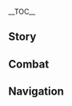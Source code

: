 {{CharacterTabs}}
{{LanguageTabs}}
__TOC__
==Story==
{{VO/Story
|character           = Yaoyao
|language            = ja
|name                = ヨォーヨ

<!--Hello-->
|vo_01_01_title      = 初めまして…
|vo_01_01_subtitle   = Hello
|vo_01_01_file       = VO_{language}{character} Hello.ogg
|vo_01_01_tx         = 初めまして、ヨォーヨと申します。かたじけなくも歌塵浪市真君の門下生として、教えを学んでおります。外にいる時、もし何かご不便があれば…ぜひヨォーヨに声をかけてください！よろしくお願いします。あ、そうだ、大根の揚げ団子を持ってるの…食べてみて！あっ、でも、食べ過ぎはだめだからね。油っこいものをたくさん食べたら、体への負担が増えちゃうから。ちょうどきれいに洗ったダイコンとお酢も持ってきてるから、もし足りなかったら、冷やし酢和え大根を作ってあげますからね～
|vo_01_01_rm         = Hajimemashite, Yooyo to moushimasu. Katajikenaku mo Kajin Rouichi Shinkun no monkasei to shite, oshie wo manande orimasu. Soto ni iru toki, moshi nani ka go-fuben ga areba... zehi Yooyo ni koe wo kakete kudasai! Yoroshiku o-negai shimasu. A, sou da, Daikon no Agedango wo motteru no... tabete mite! A', de mo, tabesugi wa dame da kara ne. Aburakkoi mono wo takusan tabetara, karada he no futan ga fuechau kara. Choudo kirei ni aratta daikon to osu mo motte kiteru kara, moshi tarinakattara, hiyashi suae daikon wo tsukutte agemasu kara ne~

<!-- Chats -->
|vo_02_01_title      = 世間話・道理
|vo_02_01_subtitle   = Chat: Proverbs
|vo_02_01_file       = VO_{language}{character} Chat - Proverbs.ogg
|vo_02_01_tx         = 「明日の次は復た明日。『明日』はなんて多いんでしょう。」…とにかく、早く行こう～
|vo_02_01_rm         = "Ashita no tsugi wa mata ashita. 'Ashita' wa nante ooi ndeshou." ...Tonikaku, hayaku ikou~
|vo_02_02_title      = 世間話・好奇心
|vo_02_02_subtitle   = Chat: Join In the Fun
|vo_02_02_file       = VO_{language}{character} Chat - Join In the Fun.ogg
|vo_02_02_tx         = あそこで何か起きたみたい。一目見るだけなら、大丈夫だよね！
|vo_02_02_rm         = Asoko de nani ka okita mitai. Hitome miru dake nara, daijoubu da yo ne!
|vo_02_03_title      = 世間話・仙人探し
|vo_02_03_subtitle   = Chat: Adepti-Seeking
|vo_02_03_file       = VO_{language}{character} Chat - Adepti-Seeking.ogg
|vo_02_03_tx         = 変なの…どうしていつも「真理を尋ねるために仙人を探してる」って人がいるの？仙人はどこにでもいるじゃない？
|vo_02_03_rm         = Hen-na no... doushite itsumo "shinri wo tasuneru tame ni sennin wo sagashiteru" tte hito ga iru no? Sennin wa doko ni de mo iru ja nai?

<!-- Weather -->
|vo_03_01_title      = 雨の日…
|vo_03_01_subtitle   = When It Rains
|vo_03_01_file       = VO_{language}{character} When It Rains.ogg
|vo_03_01_tx         = 聞いて、カエルの鳴き声！雨音の伴奏をしてるみたいだよね？ケロケロケロ～
|vo_03_01_rm         = Kiite, kaeru no nakigoe! Amaoto no bansou wo shiteru mitai da yo ne? Kerokerokero~
|vo_03_02_title      = 雷の日…
|vo_03_02_subtitle   = When Thunder Strikes
|vo_03_02_file       = VO_{language}{character} When Thunder Strikes.ogg
|vo_03_02_tx         = う、うわっ！ヨ、ヨォーヨが耳を塞いでいてあげるから、怖かったら手を握ってね。
|vo_03_02_rm         = U, uwa'! Yo, Yooyo ga mimi wo fusaide ite ageru kara, kowakattara te wo nigitte ne.
|vo_03_03_title      = 雪の日…
|vo_03_03_subtitle   = When It Snows
|vo_03_03_file       = VO_{language}{character} When It Snows.ogg
|vo_03_03_tx         = 雪だ&mdash;&mdash;！ふわふわのコートを着てから、ぶあつい帽子をかぶって、襟巻きも巻くんですよ。ほらほらっ、手袋も忘れちゃダメ。用意ができたら雪だるまを作りにいこう。
|vo_03_03_rm         = Yuki da{{lmdash}}! Fuwafuwa no kooto wo kite kara, buatsui boushi wo kabutte, erimaki mo maku ndesu yo. Hora hora', tebukuro mo wasurecha dame. Youi ga dekitara yukidaruma wo tsukuri ni ikou.
|vo_03_04_title      = 晴れの日…
|vo_03_04_subtitle   = When the Sun Is Out
|vo_03_04_file       = VO_{language}{character} When the Sun Is Out.ogg
|vo_03_04_tx         = いい天気だね、璃月港の埠頭をお散歩しよう～
|vo_03_04_rm         = Ii tenki da ne, Riiywe-kou no futou wo o-sanpo shiyou~
|vo_03_05_title      = 暴風の日…
|vo_03_05_subtitle   = When the Wind Is Blowing
|vo_03_05_file       = VO_{language}{character} When the Wind Is Blowing.ogg
|vo_03_05_tx         = 風に吹き飛ばされないように、気をつけるんですよ。
|vo_03_05_rm         = Kaze ni fukitobasarenai you ni, ki wo tsukeru ndesu yo.

<!-- Greetings -->
|vo_04_01_title      = おはよう…
|vo_04_01_subtitle   = Good Morning
|vo_04_01_file       = VO_{language}{character} Good Morning.ogg
|vo_04_01_tx         = ほら、もう起きる時間ですよ。朝食はもうできてるから、急いで…え、ええ？二度寝したいの？…しょうがないなぁ、だったらあと五分だけだからね！五分後にまた呼びにくるから。はぁ、こんなことなら、早く寝なさいって注意すればよかったな…
|vo_04_01_rm         = Hora, mou okiru jikan desu yo. Choushoku wa mou dekiteru kara, isoide... E, ee? Nidone shitai no? ...Shou ga nai naa, dattara ato gofun dake da kara ne! Gofungo ni mata yobi ni kuru kara. Haa, konna koto nara, hayaku nenasai tte choui sureba yokatta na...
|vo_04_02_title      = こんにちは…
|vo_04_02_subtitle   = Good Afternoon
|vo_04_02_file       = VO_{language}{character} Good Afternoon.ogg
|vo_04_02_tx         = ちゃーんと覚えておくんだよ&mdash;&mdash;お昼を食べた後は、すぐ横になってお昼寝したり、出かけて冒険したりしちゃダメなの。消化に良くないから。
|vo_04_02_rm         = Chaanto oboete oku nda yo{{lmdash}} Ohiru wo tabeta ato wa, sugu yoko ni natte ohirune shitari, dekakete bouken shitari shicha dame na no. Shouka ni yokunai kara.
|vo_04_03_title      = こんばんは…
|vo_04_03_subtitle   = Good Evening
|vo_04_03_file       = VO_{language}{character} Good Evening.ogg
|vo_04_03_tx         = え～？もう夜なのにまた出かけるの？うぅ…いつ帰ってくるの？もう遅いから、くれぐれも気を付けるんですよ～
|vo_04_03_rm         = E~? Mou yoru na no ni mata dekakeru no? Uu... itsu kaette kuru no? Mou osoi kara, kuregure mo ki wo tsukeru ndesu yo~
|vo_04_04_title      = おやすみ…
|vo_04_04_subtitle   = Good Night
|vo_04_04_file       = VO_{language}{character} Good Night.ogg
|vo_04_04_tx         = おやすみ前のお話…前回は…んーと、どこまで話したっけ…璃月は昔から…三眼五顕仙人に守られていて、その…中には…すぅ…
|vo_04_04_rm         = Oyasumi mae no o-hanashi... zenkai wa... nn to, doko made hanashita kke... Riiywe wa mukashi kara... Sangan Goken Sennin ni mamorarete ite, sono... naka ni wa... suu...

<!-- About -->
|vo_05_01_title      = ヨォーヨ自身について・璃月港の埠頭
|vo_05_01_subtitle   = About {character}: The Liyue Docks
|vo_05_01_file       = VO_{language}{character} About {character} - The Liyue Docks.ogg
|vo_05_01_tx         = 知ってる？璃月港の埠頭はいつも人の声で溢れていて、とっても賑やかなの！葉っぱが地面に落ちる音さえ聞こえちゃうほど静かなうちとは全然違うんだ！だから、ヨォーヨは暇があったら埠頭に行くの。新しく来た船、新しく見聞きすること…それに新しいおもちゃ！
|vo_05_01_rm         = Shitteru? Riiywe-kou no futou wa itsumo hito no koe de afurete ite, tottemo nigiyaka na no! Happa ga jimen ni ochiru oto sae kikoechau hodo shizuka na uchi to wa zenzen chigau nda! Da kara, Yooyo wa hima ga attara futou ni iku no. Atarashiku kita fune, atarashiku mikiki suru koto... sore ni atarashii omocha!
|vo_05_02_title      = ヨォーヨ自身について・衣食足りて
|vo_05_02_friendship = 4
|vo_05_02_subtitle   = About {character}: Eat Up, Wrap Up
|vo_05_02_file       = VO_{language}{character} About {character} - Eat Up, Wrap Up.ogg
|vo_05_02_tx         = 「衣食足りて礼節を知る」ってことわざがあってね。つまり、外にいる時は、ちゃんとご飯を食べてあったかい服を着るべきっていう…え？そんな意味じゃない？それじゃあ一体どういう意味なの？
|vo_05_02_rm         = "Ishoku tarite reisetsu wo shiru" tte kotowazu ga atte ne. Tsumari, soto ni iru toki wa, chanto gohan wo tabete attakai fuku wo kiru beki tte iu... E? Sonna imi ja nai? Sore jaa ittai dou iu imi na no?

<!-- The following two lines are currently mistranslated in EN. Based on the CN text, these are supposed to have the prefix "About Us" instead of "About Yaoyao." The filenames currently reflect this to avoid further file moving down the line, please leave as is. -->
|vo_06_01_title      = 槍の練習について…
|vo_06_01_subtitle   = About Us: Polearm Training
|vo_06_01_file       = VO_{language}{character} About Us - Polearm Training.ogg
|vo_06_01_tx         = ヨォーヨ、サボってるわけじゃないよ。槍はすっごく長くて重いから、練習するのが本当に大変なの…幸い、師匠もヨォーヨにはあんまり高みを求めてこないんだ、へへ。
|vo_06_01_rm         = Yooyo, sabotteru wake ja nai yo. Yari wa suggoku nagakute omoi kara, renshuu suru no ga hontou ni taihen na no... saiwai, shishou mo Yooyo ni wa anmari takami wo motomete konai nda, hehe.
|vo_06_02_title      = 気掛かりについて…
|vo_06_02_friendship = 6
|vo_06_02_subtitle   = About Us: Worries
|vo_06_02_file       = VO_{language}{character} About Us - Worries.ogg
|vo_06_02_tx         = 最近はちゃんと時間通りに食べてる？寒くなってきたけど、服はちゃんと着込んでる？冒険してる時、何か危険な目に遭ったりしてない？ケガはないよね？はぁ、やっぱりヨォーヨを一緒に連れていってよ。「草行露宿」の旅だから、やっぱりあなたが心配なの。
|vo_06_02_rm         = Saikin wa chanto jikandoori ni tabeteru? Samukunatte kita kedo, fuku wa chanto kikonderu? Bouken shiteru toki, nani ka kiken-na me ni attari shite nai? Kega wa nai yo ne? Haa, yappari Yooyo wo issho ni tsurete itte yo. "Soukou roshuku" no tabi da kara, yappari anata ga shinpai na no.

<!-- Miscellany I -->
|vo_07_01_title      = 「神の目」について…
|vo_07_01_friendship = 4
|vo_07_01_subtitle   = About the [[Vision]]
|vo_07_01_file       = VO_{language}{character} About the Vision.ogg
|vo_07_01_tx         = ヨォーヨの師匠は三眼五顕仙人だよ！師匠から、神の目は神に認められたことの証だって聞いたの。ヨォーヨは特別なことなんかしてないのにね？神さまと話して、考えを聞きたいな！
|vo_07_01_rm         = Yooyo no shishou wa Sangan Goken Sennin da yo! Shishou kara, Kami no Me wa kami ni mitomerareta koto no akashi da tte kiita no. Yooyo wa tokubetsu na koto nanka shite nai no ni ne? Kami-sama to hanashite, kangae wo kikitai na!
|vo_07_02_title      = シェアしたいこと…
|vo_07_02_subtitle   = Something to Share
|vo_07_02_file       = VO_{language}{character} Something to Share.ogg
|vo_07_02_tx         = オセル？海の中にいるすごーく大きな雲来タコさんのこと？あっ！別に食べたいわけじゃないよ。ただ…もし食べるなら、絶対に焼いてから食べてねってことを…言いたかっただけ…！あっ、必ずしも焼く必要はないけど、その…や、焼いたほうが美味しいかなと思って…
|vo_07_02_rm         = Oseru? Umi no naka ni iru sugooku ookina Unrai tako-san no koto? A'! Betsu ni tabetai wake ja nai yo. Tada... moshi taberu nara, zettai ni yaite kara tabete ne tte koto wo... iitakatta dake...! A', kanarazushimo yaku hitsuyou nai kedo, sono... Ya, yaita hou ga oishii ka na to omotte...
|vo_07_03_title      = 興味のあること…
|vo_07_03_subtitle   = Interesting Things
|vo_07_03_file       = VO_{language}{character} Interesting Things.ogg
|vo_07_03_tx         = ヤマガラさんが好きだよ。七七のところに遊びにいくとき、よく道で見かけるんだ。ヨォーヨはヤマガラさんたちと挨拶をするの！ツィッ、ツィッ、ツィッ♪&mdash;&mdash;わ、当たり！賢いんだね！あなたの言う通り、今のはおはようって意味だよ。
|vo_07_03_rm         = Yamagara-san ga suki da yo. Nana no tokoro ni asobi ni iku toki, yoku michi de mikakeru nda. Yooyo wa yamagara-san-tachi to aisatsu wo suru no. Tsi', tsi', tsi'♪{{lmdash}} Wa, atari! Kashikoi nda ne! Anata no yuudoori, ima no wa ohayou tte imi da yo.

<!-- About Others -->
|vo_08_01_title      = 香菱について…
|vo_08_01_friendship = 4
|vo_08_01_subtitle   = About [[Xiangling]]
|vo_08_01_file       = VO_{language}{character} About Xiangling.ogg
|vo_08_01_tx         = 師姐は最近…何か変な食材を探してたりしてなかったよね？この前、あの大きな雲来タコさんを生で食べたいって言ってたから、ヨォーヨ本気で心配しちゃった。もしお腹を壊したらどうするの？師姐は白先生の苦い薬を飲むのも嫌なのにね。だから師匠に頼んで、師姐を説き伏せてもらったの。また他の危ない食材に目をつけないといいけど…はぁ…
|vo_08_01_rm         = Shii-jie wa saikin... nani ka hen-na shokuzai wo sagashite tari shite nakatta yo ne? Kono mae, ano ookina Unrai tako-san wo nama de tabetai tte itteta kara, Yooyo honki de shinpai shichatta. Moshi onaka wo kowashitara dou suru no? Shii-jie wa Byaku-sensei no nigai kusuri wo nomu no mo iya no ni ne. Da kara shishou ni tanonde, Shii-jie wo tokifusete moratta no. Mata hoka no abunai shokuzai ni me wo tsukenai to ii kedo... haa...
|vo_08_02_title      = 七七について・友達
|vo_08_02_friendship = 4
|vo_08_02_subtitle   = About [[Qiqi]]: Friends
|vo_08_02_file       = VO_{language}{character} About Qiqi - Friends.ogg
|vo_08_02_tx         = 七七は一番の友達だよ！たまにヨォーヨのことを忘れちゃうけど、わざとじゃないって分かってるから。メモを見るように言えば、すぐに思い出してくれるから。
|vo_08_02_rm         = Nana wa ichiban no tomodachi da yo! Tama ni Yooyo no koto wo wasurechau kedo, waza to ja nai tte wakatteru kara. Memo wo miru you ni ieba, sugu ni omoidashite kureru kara.
|vo_08_03_title      = 七七について・一生
|vo_08_03_friendship = 4
|vo_08_03_subtitle   = About Qiqi: Forever
|vo_08_03_file       = VO_{language}{character} About Qiqi - Forever.ogg
|vo_08_03_tx         = 実は、白先生にこっそり聞いたことがあるの。七七を治せる方法はないのって…うん…平気だよ、たとえ一生七七に一々言わなきゃいけなくても、ヨォーヨは大丈夫なの。
|vo_08_03_rm         = Jitsu wa, Byaku-sensei ni kossori kiita koto ga aru no. Nana wo naoseru houhou wa nai no tte... Un... heiki da yo, tatoe isshou Nana ni ichiichi iwanakya ikenakute mo, Yooyo wa daijoubu na no.
|vo_08_04_title      = 白朮について…
|vo_08_04_friendship = 4
|vo_08_04_subtitle   = About [[Baizhu]]
|vo_08_04_file       = VO_{language}{character} About Baizhu.ogg
|vo_08_04_tx         = 白先生の処方薬はとってもよく効くんだ。確かにちょっと苦いけど、これがいわゆる「良薬口に苦し」ってことだよね！ヨォーヨは分かってるから！あっ、もしかして苦いのが苦手？心配しないで、蜜に漬けた甘～いナツメを持ってるから、薬を飲んだ後に一つ食べれば大丈夫だよ。
|vo_08_04_rm         = Byaku-sensei no shohouyaku wa tottemo yoku kiku nda. Tashika ni chotto nigai kedo, kore ga iwayuru "ryouyaku kuchi ni nigashi" tte koto da yo ne! Yooyo wa wakatteru kara! A', moshi ka shite nigai no ga nigate? Shinpai shinaide, mitsu ni tsukete amaai natsume wo motteru kara, kusuri wo nonda ato ni hitotsu tabereba daijoubu da yo.
|vo_08_05_title      = 甘雨について…
|vo_08_05_friendship = 4
|vo_08_05_subtitle   = About [[Ganyu]]
|vo_08_05_file       = VO_{language}{character} About Ganyu.ogg
|vo_08_05_tx         = 甘雨ねぇねはいつも仕事がとても多いの。この前なんか、疲れすぎて、芝生に突っ伏して寝てしまったって聞いたよ。はぁ…本当に心配…！そうだ…「抜き打ち検査」をしない？ねぇねがちゃんと自分の世話をしてるかどうか確認しにいこう！あっ…ちょっと待っててね、甘雨ねぇねが好きそうな花や草を少し用意してくるから…
|vo_08_05_rm         = Kan'u-neene wa itsumo shigoto ga totemo ooi no. Kono mae nanka, tsukare sugite, shibafu ni tsuppushite nete shimatta tte kiita yo. Haa... hontou ni shinpai...! Sou da... "nukiuchi kensa" wo shinai? Neene ga chanto jibun no sewa wo shiteru ga dou ka kakunin shi ni ikou! A'... chotto mattete ne, Kan'u-neene ga sukisou na hana ya kusa wo sukoshi youi shite kuru kara...
|vo_08_06_title      = 刻晴について…
|vo_08_06_friendship = 4
|vo_08_06_subtitle   = About [[Keqing]]
|vo_08_06_file       = VO_{language}{character} About Keqing.ogg
|vo_08_06_tx         = 刻晴ねぇねは気配りが行き届いてて、几帳面な人なの。祝日や正月には、いつも師匠のところに挨拶しにくるよ。これがいわゆる「師を尊び教義を重んずる」ってことでしょう？それとも、「教養があって礼儀にかなった人」って言ったほうがいいのかな？…とにかく、ヨォーヨも刻晴ねぇねを見習うの！
|vo_08_06_rm         = Kokusei-neene wa kikubari ga ikitodoitete, kichoumen-na hito na no. Shukujitsu ya shougatsu ni wa, itsumo Shishou no tokoro ni aisatsu shi ni kuru yo. Kore ga iwayuru "shi wo toutobi kyougi wo omonzuru" tte koto deshou? Soretomo, "kyouyo ga atte reigi ni kanatta hito" tte itta hou ga ii no ka na? ...Tonikaku, Yooyo mo Kokusei-neene wo minarau no!
|vo_08_07_title      = 雲菫について…
|vo_08_07_friendship = 4
|vo_08_07_subtitle   = About [[Yun Jin]]
|vo_08_07_file       = VO_{language}{character} About Yun Jin.ogg
|vo_08_07_tx         = 雲菫ねぇね？槍を振り回すのがとても上手なんだよ。それに、璃月劇も大人気で、時々師匠に連れられて観にいくの。雲菫ねぇねの舞台ってだけで、いっつも満席なの…うーん、でも…雲菫ねぇねが歌ってるあれは一体どういう意味なんだろう…
|vo_08_07_rm         = Unkin-neene? Yari wo furimawasu no ga totemo jouzu na nda yo. Sore ni, Riiywe geki mo daininki de, tokidoki Shishou ni tsurerarete mi ni iku no. Unkin-neene no butai tte dake de, ittsumo manseki na no... Uun, de mo... Unkin-neene ga utatteru areba wa ittai dou iu imi na ndarou...
|vo_08_08_title      = 北斗について…
|vo_08_08_friendship = 4
|vo_08_08_subtitle   = About [[Beidou]]
|vo_08_08_file       = VO_{language}{character} About Beidou.ogg
|vo_08_08_tx         = 北斗ねぇねの船はとっても立派だよ～！甘雨ねぇねとの、船には行かないって約束がなかったら、きっと小さな寝床を作る場所まで考えてたな。
|vo_08_08_rm         = Hokuto-neene no fune wa tottemo rippa da yo~! Kan'u-neene to no, fune ni wa ikanai tte yakusoku ga nakattara, kitto chiisana nedoko wo tsukuru basho made kangaeta na.
|vo_08_09_title      = 申鶴について…
|vo_08_09_friendship = 4
|vo_08_09_quest      = The Crane Returns on the Wind
|vo_08_09_subtitle   = About [[Shenhe]]
|vo_08_09_file       = VO_{language}{character} About Shenhe.ogg
|vo_08_09_tx         = 申鶴ねぇねは長い間俗世から離れてて、やっと璃月港に戻ったんだ。きっと慣れてないことも多いはずなの。ヨォーヨも甘雨ねぇねと一緒に申鶴ねぇねのお世話をしたいけど…どう言えばすんなり受け入れてくれるかな？
|vo_08_09_rm         = Shinkaku-neene wa nagai aida zokuse kara hanaretete, yatto Riiywe-kou ni modotta nda. Kitto naretenai koto mo ooi hazu na no. Yooyo mo Kan'u-neene to issho ni Shinkaku-neene no o-sewa wo shitai kedo... dou ieba sunnari ukeirete kureru ka na?
|vo_08_10_title      = 煙緋について…
|vo_08_10_friendship = 4
|vo_08_10_subtitle   = About [[Yanfei]]
|vo_08_10_file       = VO_{language}{character} About Yanfei.ogg
|vo_08_10_tx         = 煙緋ねぇねはとっても厚い法典を持ってるの。たとえ休暇中で、師匠のところに来てる時でも、絶対持ち歩くんだよ。本当にすごいよね～！あんな重いものをずっと持っていられて、しかもあんなに難しいものを読めるんだもん…
|vo_08_10_rm         = Enhi-neene wa tottemo atsui houten wo motteru no. Tatoe kyuukachuu de, Shishou no tokoro ni kiteru toki de mo, zettai mochi aruku nda yo. Hontou ni sugoi yo ne~! Anna omoi mono wo zutto motte irarete, shika mo anna ni muzukashii mono wo yomeru nda mon...
|vo_08_11_title      = 閑雲について…
|vo_08_11_subtitle   = About [[Xianyun]]
|vo_08_11_quest      = A Thousand Moonlit Miles
|vo_08_11_friendship = 4
|vo_08_11_file       = VO_{language}{character} About Xianyun.ogg
|vo_08_11_tx         = 前に師匠に会いに行ったとき、師匠がとっても気品のあるおねえちゃんと話をしてたの。そのおねえちゃんがね、自分のことを「閑雲」だって言ってヨォーヨをからかおうとしたんだけど、ヨォーヨは一目でその人が留雲おばちゃんだって気づいたよ！だって、師匠がすっごく嬉しそうにしてたし、すっごく仲がよさそうだったもん！そんなの昔からのお友達以外、ありえないでしょう？
|vo_08_11_rm         = 

<!-- More About -->
|vo_09_01_title      = ヨォーヨを知る・1
|vo_09_01_subtitle   = More About {character}: I
|vo_09_01_file       = VO_{language}{character} More About {character} - 01.ogg
|vo_09_01_tx         = ヨォーヨの生まれ？両親は山奥に隠れ住んでて…うーん…そうだね、ヨォーヨは軽策荘の人って言うべきかな。
|vo_09_01_rm         = Yooyo no umare? Ryoushin wa yamaoku ni kakure sundete... uun... Sou da ne, Yooyo wa Keisaku-sou no hito tte yuubeki ka na.
|vo_09_02_title      = ヨォーヨを知る・2
|vo_09_02_friendship = 3
|vo_09_02_subtitle   = More About {character}: II
|vo_09_02_file       = VO_{language}{character} More About {character} - 02.ogg
|vo_09_02_tx         = うちは貴重な薬草の栽培で生計を立ててるよ。おとうもおかあも、忙しい時は家事を忘れちゃってたり、時にはご飯まで忘れてたりってことがよくあるの…はぁ、それはダメでしょう！って感じだよね。ちゃんとあの人たちの世話をしないとね。
|vo_09_02_rm         = Uchi wa kichou-na yakusou no saibai de seikei wo tateteru yo. Otou mo okaa mo, isogashii toki wa kaji wo wasurechatte tari, toki ni wa gohan made wasurete tari tte koto ga yoku aru no... Haa, sore wa dame deshou! tte kanji da yo ne. Chanto ano hito-tachi no sewa wo shinai to ne.
|vo_09_03_title      = ヨォーヨを知る・3
|vo_09_03_friendship = 4
|vo_09_03_subtitle   = More About {character}: III
|vo_09_03_file       = VO_{language}{character} More About {character} - 03.ogg
|vo_09_03_tx         = 小さい頃から山で育ったから、草花とか木とか、動物さんたちはみんなヨォーヨのお友達だよ！あっ、そうだ！ヤマガラさんと話してみたくない？ヨォーヨ案内してあげられるよ、それに伝言もできるんだ。とっても面白いんだから。まずはお土産に、お米をちょっと用意しに行こっか！
|vo_09_03_rm         = Chiisai koro kara yama de sodatta kara, kusabana toka ki toka, doubutsu-san-tachi wa minna Yooyo no o-tomodachi da yo! A', sou da! Yamagara-san to hanashite mitakunai? Yooyo annai shite agerareru yo, sore ni dengon mo dekiru nda. Tottemo omoshiroi nda kara. Mazu wa o-miyage ni, o-kome wo chotto youi shi ni ikokka!
|vo_09_04_title      = ヨォーヨを知る・4
|vo_09_04_friendship = 5
|vo_09_04_subtitle   = More About {character}: IV
|vo_09_04_file       = VO_{language}{character} More About {character} - 04.ogg
|vo_09_04_tx         = 璃月はどこにでも仙人がいるの。ヨォーヨは何人もの仙人に会ったことがあるよ！留雲おばちゃんとか、理水おじちゃんとか…一番好きなのは留雲おばちゃん！面白い仙人のものをいっぱいくれるんだよ。それに、その使い方も丁寧に教えてくれるの。本当に色々と勉強させてもらったな！
|vo_09_04_rm         = Riiywe wa doko ni de mo sennin ga iru no. Yooyo wa nannin mo no sennin ni atta koto ga aru yo! Ryuu'un-oba-chan toka, Risui-oji-chan toka... Ichiban suki-na no wa Ryuu'un-oba-chan! Omoshiroi sennin no mono wo ippai kureru nda yo. Sore ni, sono tsukaikata mo teinei ni oshiete kureru no. Hontou ni iroiro to benkyou sasete moratta na!
|vo_09_05_title      = ヨォーヨを知る・5
|vo_09_05_friendship = 6
|vo_09_05_subtitle   = More About {character}: V
|vo_09_05_file       = VO_{language}{character} More About {character} - 05.ogg
|vo_09_05_tx         = 師匠と出会った後、ヨォーヨには仙縁があるって言われて、だから弟子入りさせてもらったんだ。実は、仙縁の意味は今でも分からないの。でも、師匠から物語を聞いたり、師姐と一緒にサボったりして、みんなのそばにいられて賑やかだし、…それに、璃月港のみんなの役にも立てるし、ヨォーヨは大満足！
|vo_09_05_rm         = Shishou to deatta ato, Yooyo ni wa sen'en ga aru tte iwarete, da kara deshi iri sasete moratta nda. Jitsu wa, sen'en no imi wa ima de mo wakaranai no. De mo, Shishou kara monogatari wo kiitari, Shii-jie to issho ni sabottari shite, minna no soba ni irarete nigiyaka da shi, ...Sore ni, Riiywe-kou no minna no yaku ni mo tateru shi, Yooyo wa daimanzoku!

<!-- Miscellany II -->
|vo_10_01_title      = ヨォーヨの趣味…
|vo_10_01_subtitle   = {character}'s Hobbies
|vo_10_01_file       = VO_{language}{character} Hobbies.ogg
|vo_10_01_tx         = …「良宵は短く、勝事は巡り逢い難し」って言葉があるでしょう！だから、何か面白いことがあるなら、見に行かなくっちゃ…もしかしたら、ヨォーヨが役に立てるようなことに出会えるかもしれない。そうでしょう？
|vo_10_01_rm         = ..."Ryoushou wa mijikaku, shouji wa meguri aigatashi" tte kotoba ga aru deshou! Da kara, nani ka omoshiroi koto ga aru nara, mi ni ikanakuccha... Moshi ka shitara, Yooyo ga yaku ni tateru you-na koto ni deaeru kamoshirenai. Sou deshou?
|vo_10_02_title      = ヨォーヨの悩み…
|vo_10_02_subtitle   = {character}'s Troubles
|vo_10_02_file       = VO_{language}{character} Troubles.ogg
|vo_10_02_tx         = は、はぁ…槍の練習って本当につまらない…月桂とちょっとだけ遊ぼうっと。一休みしたら、すぐ練習を再開するから…
|vo_10_02_rm         = Ha, haa... Yari no renshuu tte hontou ni tsumaranai... Yweegwei to chotto dake asobou tto. Hitoyasumi shitara, sugu renshuu wo saikai suru kara...
|vo_10_03_title      = 好きな食べ物…
|vo_10_03_subtitle   = Favorite Food
|vo_10_03_file       = VO_{language}{character} Favorite Food.ogg
|vo_10_03_tx         = 軽策農家料理、お食べくだ菜に水煮魚…こういう璃月本場の味って美味しい上に、賑やかな感じがするんだよね。ん？あなたも好きなの？よかった、それじゃ今度うちに食べにきてくださいな！ヨォーヨが腕を振るうよ！心配しないで、師姐の手伝いをしたことがあるから、料理においても「名師に就いている」って言えるよね！
|vo_10_03_rm         = Keisaku Nouka Ryouri, O-tabe Kusadai ni mizunizakana... Kou iu Riiywe honba no aji tte oishii ue ni, nigiyaka-na kanji ga suru nda yo ne. N? Anata mo suki-na no? Yokatta, sore ja kondo uchi ni tabe ni kite kudasai na! Yooyo ga ude wo furuu yo! Shinpai shinaide, Shii-jie no tetsudai wo shita koto ga aru kara, ryouri ni oite mo "meishi ni tsuite iru" tte ieru yo ne!
|vo_10_04_title      = 嫌いな食べ物…
|vo_10_04_subtitle   = Least Favorite Food
|vo_10_04_file       = VO_{language}{character} Least Favorite Food.ogg
|vo_10_04_tx         = 申鶴ねぇねが清心を食べすぎて、数日体が弱っちゃったことがあるの！ヨォーヨは体を大切にしてるから、清心は生では食べないよ。え？なんでそんなことを知ってるかって？留雲おばちゃんが教えてくれたんだよ！
|vo_10_04_rm         = Shinkaku-neene ga Seishin wo tabe sugite, suujitsu karada ga yowacchata koto ga aru no! Yooyo wa karada wo taisetsu ni shiteru kara, Seishin wa nama de tabenai yo. E? Nande sonna koto wo shitteru ka tte? Ryuu'un-oba-chan ga oshiete kureta nda yo!

<!-- Receiving a Gift -->
|vo_11_01_title      = 贈り物を受け取る・1
|vo_11_01_subtitle   = Receiving a Gift: I
|vo_11_01_file       = VO_{language}{character} Receiving a Gift - 01.ogg
|vo_11_01_tx         = とっても美味しいよ！あなたの腕は師姐のと比べても、なんて言うか…「後ろ髪を引かれる」ね？いや、そうじゃなくて…「甲乙つけがたい」だった！てへへ、あまりにも興奮しちゃって、ヨォーヨ「言葉を選ばなかった」んだ。
|vo_11_01_rm         = Tottemo oishii yo! Anata no ude wa Shii-jie no to kurabete mo, nante iu ka... "ushirogami wo hikakeru" ne? Iya, sou ja nakute... "kouotsu tsukegatai" datta! Tehehe, amari ni mo koufun shichatte, Yooyo "kotoba wo erabanakatta" nda.
|vo_11_02_title      = 贈り物を受け取る・2
|vo_11_02_subtitle   = Receiving a Gift: II
|vo_11_02_file       = VO_{language}{character} Receiving a Gift - 02.ogg
|vo_11_02_tx         = 美味しい！今度お料理するときは、ヨォーヨにも声をかけてね。手伝うから～
|vo_11_02_rm         = Oishii! Kondo o-ryouri suru toki wa, Yooyo ni mo koe wo kakete ne. Tetsudau kara~
|vo_11_03_title      = 贈り物を受け取る・3
|vo_11_03_subtitle   = Receiving a Gift: III
|vo_11_03_file       = VO_{language}{character} Receiving a Gift - 03.ogg
|vo_11_03_tx         = えっ…、あなたは普段、こんなものを食べてるの？なんだったら、ヨォーヨが料理を作ってあげようか？外で冒険するには、ちゃんと食べないといけないのに。もし疲れて、体を壊しちゃったらどうするの…
|vo_11_03_rm         = E'..., anata wa fudan, konna mono wo tabeteru no? Nandattara, Yooyo ga ryouri wo tsukutte ageyou ka? Soto de bouken suru ni wa, chanto tabenai to ikenai no ni. Moshi tsukarete, karada wo kowashichattara dou suru no...

<!-- Birthday -->
|vo_12_01_title      = 誕生日…
|vo_12_01_subtitle   = Birthday
|vo_12_01_file       = VO_{language}{character} Birthday.ogg
|vo_12_01_tx         = 今日はあなたの誕生日だね。風習に従って、こういう日には長寿麺を食べなくっちゃ。ヨォーヨ、師姐から教わったんだ。ほら、麺がまるまる一本、ぜんぜん途切れてないでしょう？それに、丸い丸い卵も入れておいたんだ、えへへ。早くきて！熱いうちに食べましょうっ。これからの一年、あなたが健康で、円満な日々を送れますように。
|vo_12_01_rm         = Kyou wa anata no tanjoubi da ne. Fuushuu ni shitagatte, kou iu hi ni wa chansoomii wo tabenakuccha. Yooyo, Shii-jie kara osowatta nda. Hora, men ga marumaru ippon, zenzen togiretenai deshou? Sore ni, marui marui tamago mo irete oita nda, ehehe. Hayaku kite! Atsui uchi ni tabemashou'. Kora kara no ichinen, anata ga kenkou de, enman-na hibi wo okuremasu you ni.

<!-- Feelings About Ascension -->
|vo_13_01_title      = 突破した感想・起
|vo_13_01_ascension  = 1
|vo_13_01_subtitle   = Feelings About Ascension: Intro
|vo_13_01_file       = VO_{language}{character} Feelings About Ascension - 01.ogg
|vo_13_01_tx         = あれ？槍が軽くなった？短くなってくれるともっといいんだけどな…
|vo_13_01_rm         = Are? Yari ga karukunatta? Mijikakunatte kureru to motto ii nda kedo na...
|vo_13_02_title      = 突破した感想・承
|vo_13_02_ascension  = 2
|vo_13_02_subtitle   = Feelings About Ascension: Building Up
|vo_13_02_file       = VO_{language}{character} Feelings About Ascension - 02.ogg
|vo_13_02_tx         = わぁ、今のヨォーヨなら師姐の槍も持てるようになってるかも！この朗報、今すぐ師匠に伝えたいな～
|vo_13_02_rm         = Waa, ima no Yooyo nara Shii-jie no yari mo moteru you ni natteru ka mo! Kono rouhou, ima sugu Shishou ni tsutaetai na~
|vo_13_03_title      = 突破した感想・転
|vo_13_03_ascension  = 4
|vo_13_03_subtitle   = Feelings About Ascension: Climax
|vo_13_03_file       = VO_{language}{character} Feelings About Ascension - 03.ogg
|vo_13_03_tx         = みんなよく「勤倹を以て身を立てる」って言うけど、それってこんな感じでしょう？え？「勤」って…勤勉ってだけの意味じゃないの？
|vo_13_03_rm         = Minna yoku "kinken wo motte mi wo tateru" tte iu kedo, sore tte konna kanji deshou? E? "Kin" tte... kinben tte dake no imi ja nai no?
|vo_13_04_title      = 突破した感想・結
|vo_13_04_ascension  = 6
|vo_13_04_subtitle   = Feelings About Ascension: Conclusion
|vo_13_04_file       = VO_{language}{character} Feelings About Ascension - 04.ogg
|vo_13_04_tx         = 人から気にかけてもらうのってこういう感じだったんだ。うん…ヨォーヨがこんな風に成長できて、変われたのは、全部あなたのおかげだよ！「投桃報李」って言葉があるの。安心して、今度はヨォーヨがあなたの安全を守ってあげる！
|vo_13_04_rm         = Hito kara ki ni kakete morai no tte kou iu kanji datta nda. Un... Yooyo ga konna fuu ni seichou dekite, kawareta no wa, zenbu anata no o-kage da yo! "Toutouhouri" tte kotoba ga aru no. Anshin shite, kondo wa Yooyo ga anata no anzen wo mamotte ageru!
}}

==Combat==
{{Combat VO
|character              = Yaoyao
|language               = ja

<!-- Elemental Skill -->
|skill_1_tx             = 月桂、出番だよ。
|skill_1_rm             = Yweegwei, deban da yo.
|skill_2_tx             = 動かないでねっ！
|skill_2_rm             = Ugokanaide ne'!
|skill_3_tx             = 怖くない、怖くない。
|skill_3_rm             = Kowakunai, kowakunai.

<!-- Elemental Burst -->
|burst_1_tx             = せーのっ…！
|burst_1_rm             = Seeno'...!
|burst_2_tx             = いたいの飛んでけ～
|burst_2_rm             = Itai no tondeke~
|burst_3_tx             = 行くよ、月桂！
|burst_3_rm             = Iku yo, Yweegwei!

<!-- Sprint Start -->
|sprint-s_1_file        = Sprint Start 01,Sprint Start 02,Sprint Start 03

<!-- Sprint End -->
|sprint-e_1_file        = 

<!-- Deploying Wind Glider -->
|glider_1_file          = Deploying Wind Glider 01,Deploying Wind Glider 02,Deploying Wind Glider 03

<!-- Opening Treasure Chest -->
|chest_1_tx             = 落とさないように、ちゃんと持ってるんだよ！
|chest_1_rm             = Otosanai you ni, chanto motteru nda yo!
|chest_2_tx             = ほら、全部まとめたよ。受け取って～
|chest_2_rm             = Hora, zenbu matometa yo. Uketotte~
|chest_3_tx             = わぁ！これだけあれば数日は困らないね。
|chest_3_rm             = Waa! Kore dake areba suujitsu wa komaranai ne.

<!-- Low HP -->
|low-hp_1_tx            = ダメダメだ…
|low-hp_1_rm            = Damedame da...
|low-hp_2_tx            = 乗り切らなくっちゃ…
|low-hp_2_rm            = Norikiranakuccha...
|low-hp_3_tx            = 大丈夫、ヨォーヨならいける…
|low-hp_3_rm            = Daijoubu, Yooyo nara ikeru...

<!-- Ally at Low HP -->
|ally-low-hp_1_tx       = ヨォーヨが守ってあげる！
|ally-low-hp_1_rm       = Yooyo ga mamotte ageru!
|ally-low-hp_2_tx       = 命優先っ、無理しちゃいけません！
|ally-low-hp_2_rm       = Inochi yuusen', muri shicha ikemasen!

<!-- Fallen -->
|fallen_1_tx            = みんなを守れなくなっちゃった…
|fallen_1_rm            = Minna wo mamorenaku nacchatta...
|fallen_2_tx            = 師匠に…恥かかせちゃうな…
|fallen_2_rm            = Shishou ni... haji kakasechau na...
|fallen_3_tx            = 槍が重い…頭も…
|fallen_3_rm            = Yari ga omoi... Atama mo...

<!-- Light Hit Taken -->
|hit-l_1_file           = Light Hit Taken 02
|hit-l_1_tx             = いたた～
|hit-l_1_rm             = Itata~
|hit-l_2_file           = Light Hit Taken 01,Light Hit Taken 03,Light Hit Taken 04,Light Hit Taken 05,Light Hit Taken 06

<!-- Heavy Hit Taken -->
|hit-h_1_file           = Heavy Hit Taken 02
|hit-h_1_tx             = い、痛いよ…
|hit-h_1_rm             = I, itai yo...
|hit-h_2_file           = Heavy Hit Taken 01, Heavy Hit Taken 03, Heavy Hit Taken 04, Heavy Hit Taken 05, Heavy Hit Taken 06

<!-- Joining Party-->
|join_1_tx              = ヨォーヨ、ちゃんとみんなのお世話をするよ～
|join_1_rm              = Yooyo, chanto minna no o-sewa wo suru yo~
|join_2_tx              = 案内するから、ヨォーヨについてきてくださいな！
|join_2_rm              = Annai suru kara, Yooyo ni tsuite kite kudasai na!
|join_3_tx              = ヨォーヨがいるから、心配しなくていいよ～
|join_3_rm              = Yooyo ga iru kara, shinpai shinakute ii yo~

<!-- Character Idles -->
|idle_1_file            = Standby 01,Standby 02

<!-- Light Attack -->
|atk-l_1_file           = Light Attack 01,Light Attack 02,Light Attack 03,Light Attack 04,Light Attack 05,Light Attack 06,Light Attack 07

<!-- Mid Attack -->
|atk-m_1_file           = Mid Attack 01,Mid Attack 02,Mid Attack 03

<!-- Heavy Attack -->
|atk-h_1_file           = Heavy Attack 01,Heavy Attack 02,Heavy Attack 03

<!-- Climbing -->
|climb_1_file           = Climbing 01,Climbing 02,Climbing 03

<!-- Climbing Breath -->
|climb-b_1_file         = Climbing Breath 01,Climbing Breath 02,Climbing Breath 03

<!-- Jumping -->
|jump_1_file            = Jumping 01,Jumping 02,Jumping 03,Jumping 04,Jumping 05
}}

==Navigation==
{{Character Navbox|VO-JA}}